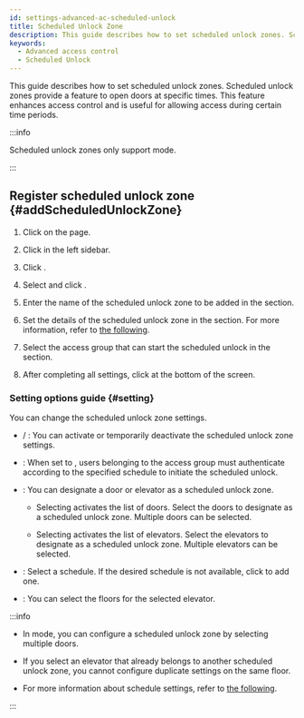 ```yaml
---
id: settings-advanced-ac-scheduled-unlock
title: Scheduled Unlock Zone
description: This guide describes how to set scheduled unlock zones. Scheduled unlock zones provide a feature to open doors at specific times.
keywords:
  - Advanced access control
  - Scheduled Unlock
---
```


This guide describes how to set scheduled unlock zones. Scheduled unlock zones provide a feature to open doors at specific times. This feature enhances access control and is useful for allowing access during certain time periods.

:::info

Scheduled unlock zones only support <Cmd sid='zone.globalZone.local' product='2' /> mode.

:::

## Register scheduled unlock zone {#addScheduledUnlockZone}

1. Click <Cmd sid='shell.header.setting' /> on the <Cmd sid='shell.header.launcher' /> page.

2. Click <Cmd sid='setting.menu.advancedAc.root' /> in the left sidebar.

3. Click <Cmd sid='button.func.addZone' product='2' />.

4. Select <Cmd sid='zone.scheduledUnlock' product='2' /> and click <Cmd sid='button.apply' product='2' />.

5. Enter the name of the scheduled unlock zone to be added in the <Cmd sid='common.info' product='2' /> section.

6. Set the details of the scheduled unlock zone in the <Cmd sid='common.setting' product='2' /> section. For more information, refer to [the following](#setting).

7. Select the access group that can start the scheduled unlock in the <Cmd sid='zone.forcedUnlock.firstManInTitle' product='2' /> section.

8. After completing all settings, click <Cmd sid='button.apply' product='2' /> at the bottom of the screen.

### Setting options guide {#setting}

You can change the scheduled unlock zone settings.

* <Cmd sid='zone.pause.activated' product='2' /> / <Cmd sid='zone.pause.deactivate' product='2' />: You can activate or temporarily deactivate the scheduled unlock zone settings.

* <Cmd sid='zone.forcedUnlock.firstManIn' product='2' />: When set to <Cmd sid='zone.pause.activated' product='2' />, users belonging to the access group must authenticate according to the specified schedule to initiate the scheduled unlock.

* <Cmd sid='zone.selectoption' product='2' />: You can designate a door or elevator as a scheduled unlock zone.

  * Selecting <Cmd sid='common.door' product='2' /> activates the list of doors. Select the doors to designate as a scheduled unlock zone. Multiple doors can be selected.

  * Selecting <Cmd sid='common.elevator' product='2' /> activates the list of elevators. Select the elevators to designate as a scheduled unlock zone. Multiple elevators can be selected.

* <Cmd sid='common.schedule' product='2' />: Select a schedule. If the desired schedule is not available, click <Cmd sid='button.plusAddSchedule' product='2' /> to add one.

* <Cmd sid='common.floor' product='2' />: You can select the floors for the selected elevator.

:::info

* In <Cmd sid='zone.globalZone.local' product='2' /> mode, you can configure a scheduled unlock zone by selecting multiple doors.

* If you select an elevator that already belongs to another scheduled unlock zone, you cannot configure duplicate settings on the same floor.

* For more information about schedule settings, refer to [the following](settings-schedule).

:::
